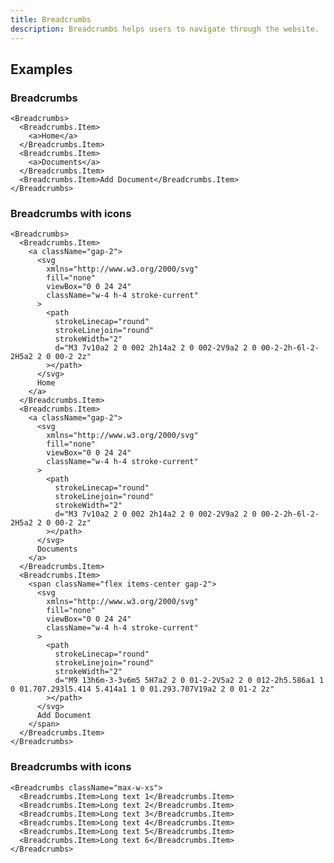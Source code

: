 ```yaml
---
title: Breadcrumbs
description: Breadcrumbs helps users to navigate through the website.
---
```


## Examples

### Breadcrumbs

```tsx live
<Breadcrumbs>
  <Breadcrumbs.Item>
    <a>Home</a>
  </Breadcrumbs.Item>
  <Breadcrumbs.Item>
    <a>Documents</a>
  </Breadcrumbs.Item>
  <Breadcrumbs.Item>Add Document</Breadcrumbs.Item>
</Breadcrumbs>
```

### Breadcrumbs with icons

```tsx live
<Breadcrumbs>
  <Breadcrumbs.Item>
    <a className="gap-2">
      <svg
        xmlns="http://www.w3.org/2000/svg"
        fill="none"
        viewBox="0 0 24 24"
        className="w-4 h-4 stroke-current"
      >
        <path
          strokeLinecap="round"
          strokeLinejoin="round"
          strokeWidth="2"
          d="M3 7v10a2 2 0 002 2h14a2 2 0 002-2V9a2 2 0 00-2-2h-6l-2-2H5a2 2 0 00-2 2z"
        ></path>
      </svg>
      Home
    </a>
  </Breadcrumbs.Item>
  <Breadcrumbs.Item>
    <a className="gap-2">
      <svg
        xmlns="http://www.w3.org/2000/svg"
        fill="none"
        viewBox="0 0 24 24"
        className="w-4 h-4 stroke-current"
      >
        <path
          strokeLinecap="round"
          strokeLinejoin="round"
          strokeWidth="2"
          d="M3 7v10a2 2 0 002 2h14a2 2 0 002-2V9a2 2 0 00-2-2h-6l-2-2H5a2 2 0 00-2 2z"
        ></path>
      </svg>
      Documents
    </a>
  </Breadcrumbs.Item>
  <Breadcrumbs.Item>
    <span className="flex items-center gap-2">
      <svg
        xmlns="http://www.w3.org/2000/svg"
        fill="none"
        viewBox="0 0 24 24"
        className="w-4 h-4 stroke-current"
      >
        <path
          strokeLinecap="round"
          strokeLinejoin="round"
          strokeWidth="2"
          d="M9 13h6m-3-3v6m5 5H7a2 2 0 01-2-2V5a2 2 0 012-2h5.586a1 1 0 01.707.293l5.414 5.414a1 1 0 01.293.707V19a2 2 0 01-2 2z"
        ></path>
      </svg>
      Add Document
    </span>
  </Breadcrumbs.Item>
</Breadcrumbs>
```

### Breadcrumbs with icons

```tsx live
<Breadcrumbs className="max-w-xs">
  <Breadcrumbs.Item>Long text 1</Breadcrumbs.Item>
  <Breadcrumbs.Item>Long text 2</Breadcrumbs.Item>
  <Breadcrumbs.Item>Long text 3</Breadcrumbs.Item>
  <Breadcrumbs.Item>Long text 4</Breadcrumbs.Item>
  <Breadcrumbs.Item>Long text 5</Breadcrumbs.Item>
  <Breadcrumbs.Item>Long text 6</Breadcrumbs.Item>
</Breadcrumbs>
```
